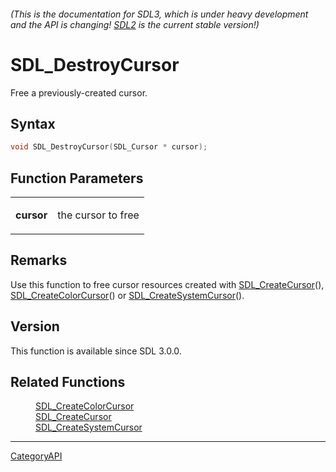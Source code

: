 ====== (This is the documentation for SDL3, which is under heavy development and the API is changing! [https://wiki.libsdl.org/ SDL2] is the current stable version!) ======
= SDL_DestroyCursor =

Free a previously-created cursor.

== Syntax ==

<syntaxhighlight lang='c'>
void SDL_DestroyCursor(SDL_Cursor * cursor);
</syntaxhighlight>

== Function Parameters ==

{|
|'''cursor'''
|the cursor to free
|}

== Remarks ==

Use this function to free cursor resources created with
[[SDL_CreateCursor]](), [[SDL_CreateColorCursor]]() or
[[SDL_CreateSystemCursor]]().

== Version ==

This function is available since SDL 3.0.0.

== Related Functions ==

:[[SDL_CreateColorCursor]]
:[[SDL_CreateCursor]]
:[[SDL_CreateSystemCursor]]

----
[[CategoryAPI]]


